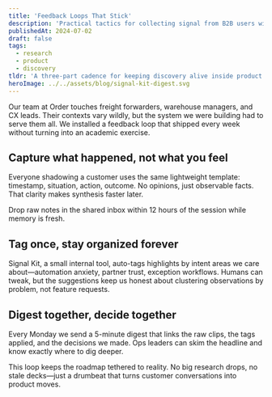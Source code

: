 ```yaml
---
title: 'Feedback Loops That Stick'
description: 'Practical tactics for collecting signal from B2B users without slowing roadmap momentum.'
publishedAt: 2024-07-02
draft: false
tags:
  - research
  - product
  - discovery
tldr: 'A three-part cadence for keeping discovery alive inside product roadmaps: capture, tag, and digest.'
heroImage: ../../assets/blog/signal-kit-digest.svg
---
```



Our team at Order touches freight forwarders, warehouse managers, and CX leads. Their contexts vary wildly, but the
system we were building had to serve them all. We installed a feedback loop that shipped every week without turning
into an academic exercise.

## Capture what happened, not what you feel

Everyone shadowing a customer uses the same lightweight template: timestamp, situation, action, outcome. No opinions,
just observable facts. That clarity makes synthesis faster later.

<Callout type="success" title="Ritual">
  Drop raw notes in the shared inbox within 12 hours of the session while memory is fresh.
</Callout>

## Tag once, stay organized forever

Signal Kit, a small internal tool, auto-tags highlights by intent areas we care about&mdash;automation anxiety, partner
trust, exception workflows. Humans can tweak, but the suggestions keep us honest about clustering observations by
problem, not feature requests.

<ContentImage src={digestIllustration} alt="Digest screen summarizing captured customer signal" caption="A weekly digest screenshot pairing raw quotes with roadmap conversations." />

## Digest together, decide together

Every Monday we send a 5-minute digest that links the raw clips, the tags applied, and the decisions we made. Ops
leaders can skim the headline and know exactly where to dig deeper.

This loop keeps the roadmap tethered to reality. No big research drops, no stale decks—just a drumbeat that turns
customer conversations into product moves.
